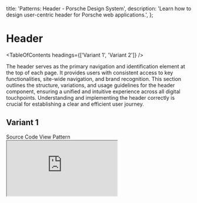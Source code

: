 
  title: 'Patterns: Header - Porsche Design System',
  description: 'Learn how to design user-centric header for Porsche web applications.',
};

# Header

<TableOfContents headings={['Variant 1', 'Variant 2']} />

The header serves as the primary navigation and identification element at the top of each page. It provides users with
consistent access to key functionalities, site-wide navigation, and brand recognition. This section outlines the
structure, variations, and usage guidelines for the header component, ensuring a unified and intuitive experience across
all digital touchpoints. Understanding and implementing the header correctly is crucial for establishing a clear and
efficient user journey.

## Variant 1

<div className="flex flex-wrap gap-static-md">
  <PLinkPure icon="external">
    <Link href="https://github.com/porsche-design-system/patterns/tree/main/src/header/1">Source Code</Link>
  </PLinkPure>
  <PLinkPure icon="external">
    <Link href="https://porsche-design-system.github.io/patterns/header/1">View Pattern</Link>
  </PLinkPure>
</div>

<iframe
  className="my-fluid-md w-full aspect-3/2 rounded-lg shadow-high"
  src="https://porsche-design-system.github.io/patterns/header/1"
/>

## Variant 2

<div className="flex flex-wrap gap-static-md">
  <PLinkPure icon="external">
    <Link href="https://github.com/porsche-design-system/patterns/tree/main/src/header/2">Source Code</Link>
  </PLinkPure>
  <PLinkPure icon="external">
    <Link href="https://porsche-design-system.github.io/patterns/header/2">View Pattern</Link>
  </PLinkPure>
</div>

<iframe
  className="my-fluid-md w-full aspect-3/2  rounded-lg shadow-high"
  src="https://porsche-design-system.github.io/patterns/header/2"
/>
